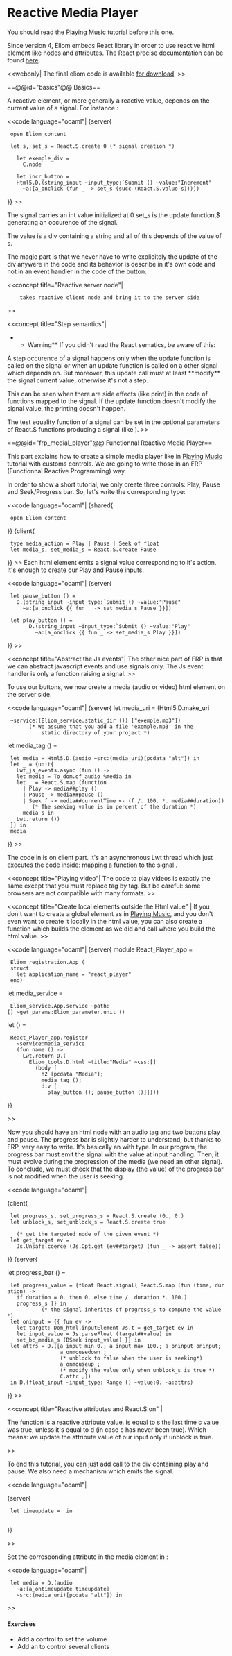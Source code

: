 =Reactive Media Player=

You should read the [[site:/tuto/manual/music|Playing Music]] tutorial before this one.



Since version 4, Eliom embeds React library in order to use reactive
html element like nodes and attributes. The React precise
documentation can be found 
[[http://erratique.ch/logiciel/react|here]].

<<webonly| The final eliom code is available
[[https://github.com/ocsigen/tutorial/tree/master/files/tutorial/|for download]]. >>

==@@id="basics"@@ Basics==

A reactive element, or more generally a reactive value, depends on the
current value of a signal. For instance :


<<code language="ocaml"|
{server{

  open Eliom_content

  let s, set_s = React.S.create 0 (* signal creation *)

	let exemple_div =
	  C.node {{R.node (React.S.map (
	    fun s_value ->
	      Html5.D.(div [pcdata (string_of_int s_value)]
	      )) s)}}

	let incr_button =
    Html5.D.(string_input ~input_type:`Submit () ~value:"Increment"
      ~a:[a_onclick (fun _ -> set_s (succ (React.S.value s)))])
}}
>>

The signal {{{s}}} carries an int value initialized at 0 set_s is the update
function,$ generating an occurence of the signal.

The {{{exemple_div}}} value is a div containing a string and all of this depends
of the value of s.

The magic part is that we never have to write explicitely the update
of the div anywere in the code and its behavior is describe in
it's own code and not in an event handler in the code of the button.

<<concept title="Reactive server node"|
	{{{C.node}}} takes reactive client node and bring it to the server side
>>

<<concept title="Step semantics"|
**Warning** If you didn't read the React sematics, be aware of this:
A step occurence of a signal {{{s}}} happens only when the update function is called
on the signal or when an update function is called on a other signal {{{s'}}} which
{{{s}}} depends on. But moreover, this update call must at least **modify**
the signal current value, otherwise it's not a step.

This can be seen when there are side effects (like print) in the code
of functions mapped to the signal. If the update function doesn't modify
the signal value, the printing doesn't happen.

The test equality function of a signal can be set in the {{eq}} optional parameters
of React.S functions producing a signal (like {{{create}}}).
>>



==@@id="frp_medial_player"@@ Functionnal Reactive Media Player==

This part explains how to create a simple media player like in
[[site:/tuto/manual/music|Playing Music]] tutorial with customs
controls. We are going to write those in an FRP (Functionnal Reactive
Programming) way.

In order to show a short tutorial, we only create three controls:
Play, Pause and Seek/Progress bar.  So, let's write the corresponding
type:

<<code language="ocaml"|
{shared{
  open Eliom_content
}}
{client{

  type media_action = Play | Pause | Seek of float
  let media_s, set_media_s = React.S.create Pause

}}
>>
Each html element emits a signal value corresponding to it's action.
It's enough to create our Play and Pause inputs.

<<code language="ocaml"|
{server{
  let pause_button () =
    D.(string_input ~input_type:`Submit () ~value:"Pause"
      ~a:[a_onclick {{ fun _ -> set_media_s Pause }}])

  let play_button () =
		D.(string_input ~input_type:`Submit () ~value:"Play"
		  ~a:[a_onclick {{ fun _ -> set_media_s Play }}])

}}
>>


<<concept title="Abstract the Js events"|
The other nice part of FRP is that we can abstract javascript
events and use signals only.
The Js event handler is only a function raising a signal.
>>



To use our buttons, we now create a media (audio or video) html element on the server
side.

<<code language="ocaml"|
{server{
let media_uri = (Html5.D.make_uri
  ~service:(Eliom_service.static_dir ()) ["exemple.mp3"])
		(* We assume that you add a file 'exemple.mp3' in the
			static directory of your project *)

	
let media_tag () =
  let media = Html5.D.(audio ~src:(media_uri)[pcdata "alt"]) in
  let _ = {unit{
    Lwt_js_events.async (fun () ->
    let media = To_dom.of_audio %media in
    let _ = React.S.map (function
      | Play -> media##play ()
      | Pause -> media##pause ()
      | Seek f -> media##currentTime <- (f /. 100. *. media##duration))
         (* The seeking value is in percent of the duration *)
      media_s in
    Lwt.return ())
  }} in
  media

}}
>>

The code in {{{ {unit{...\}} }}} is on client part. It's an asynchronous
Lwt thread which just executes the code inside: mapping a
function {{{media_action -> unit}}} to the signal {{{media_s}}}.

<<concept title="Playing video"|
The code to play videos is exactly the same except that you must
replace {{{audio}}} tag by {{{video}}} tag. But be careful: some
browsers are not compatible with many formats.
>>

<<concept title="Create local elements outside the Html value" |
If you don't want to create a global element as in
[[site:/tuto/manual/music|Playing Music]], and you don't even want to
create it locally in the html value, you can also create a function
which builds the element as we did and call where you build the html
value.
>>


<<code language="ocaml"|
{server{
module React_Player_app =
  Eliom_registration.App (
  struct
    let application_name = "react_player"
  end)

let media_service =
  Eliom_service.App.service ~path:[] ~get_params:Eliom_parameter.unit ()

let () =
  React_Player_app.register
    ~service:media_service
    (fun name () ->
      Lwt.return D.(
        Eliom_tools.D.html ~title:"Media" ~css:[]
          (body [
            h2 [pcdata "Media"];
            media_tag ();
            div [
              play_button (); pause_button ()]])))
}}

>>


Now you should have an html node with an audio tag and two buttons play and
pause.  The progress bar is slightly harder to understand, but thanks
to FRP, very easy to write.  It's basically an {{{input}}} with
{{{range}}} type. In our program, the progress bar must emit the
signal {{{media_s}}} with the value {{{Seek f}}} at input handling.
Then, it must evolve during the progression of the media (we need an
other signal).  To conclude, we must check that the display (the
value) of the progress bar is not modified when the user is seeking.


<<code language="ocaml"|

{client{
  let progress_s, set_progress_s = React.S.create (0., 0.)
  let unblock_s, set_unblock_s = React.S.create true

	
	(* get the targeted node of the given event *)
  let get_target ev =
    Js.Unsafe.coerce (Js.Opt.get (ev##target) (fun _ -> assert false))

}}	
{server{



let progress_bar () =
  let progress_value = {float React.signal{ React.S.map (fun (time, duration) ->
    if duration = 0. then 0. else time /. duration *. 100.)
    progress_s }} in
			(* the signal inherites of progress_s to compute the value *)
  let oninput = {{ fun ev ->
    let target: Dom_html.inputElement Js.t = get_target ev in
    let input_value = Js.parseFloat (target##value) in
    set_bc_media_s (BSeek input_value) }} in
  let attrs = D.([a_input_min 0.; a_input_max 100.; a_oninput oninput;
                  a_onmousedown {{fun _ -> set_block_s false}};
                  (* unblock to false when the user is seeking*)
                  a_onmouseup {{fun _ -> set_unblock_s true}};
                  (* modify the value only when unblock_s is true *)
                  C.attr {{R.a_value (React.S.map (sprintf "%f")
                               (React.S.on unblock_s 0. %progress_value))}};])
  in D.(float_input ~input_type:`Range () ~value:0. ~a:attrs)

}}
>>



<<concept title="Reactive attributes and React.S.on" |

The function {{{R.a_value}}} is a reactive attribute
value. {{{React.S.on c d s}}} is equal to s the last time c value was
true, unless it's equal to d (in case c has never been true). Which
means: we update the attribute value of our input only if unblock is
true.

>>

To end this tutorial, you can just add {{{progress_bar ()}}} call to
the div containing play and pause. We also need a mechanism which emits
the {{{progress_s}}} signal.


<<code language="ocaml"|

{server{

  let timeupdate = {{fun ev ->
    let media: Dom_html.audioElement Js.t = get_target ev in
        set_progress_s (media##currentTime, media##duration);
  }} in
	
}}


>>

Set the corresponding attribute in the media element in :

<<code language="ocaml"|
  let media = D.(audio
    ~a:[a_ontimeupdate timeupdate]
    ~src:(media_uri)[pcdata "alt"]) in
>>



====Exercises====

* Add a control to set the volume
* Add an {{{Eliom_bus}}} to control several clients
